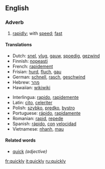 ==English==

{{rank|step|turning|village|813|quickly|lie|supposed|original}}

===Adverb===
{{en-ad|quickly}}
#[[rapidly]]; with [[speed]]; [[fast]]

====Translations====
{{top}}
*Dutch: [[snel]], [[vlug]], [[gauw]], [[spoedig]], [[gezwind]]
*Finnish: [[nopeasti]]
*French: [[rapidement]]
*Frisian: [[hurd]], [[fluch]], [[gau]]
*German: [[schnell]], [[rasch]], [[geschwind]]
*Hebrew: [[מהר]]
*Hawaiian: [[wikiwiki]]
{{mid}}
*Interlingua: [[rapido]], [[rapidemente]]
*Latin: [[cito]], [[celeriter]]
*Polish: [[szybko]], [[prędko]], [[bystro]]
*Portuguese: [[rápido]], [[rapidamente]]
*Romanian: [[rapid]], [[repede]]
*Spanish: [[rápido]], [[con]] [[velocidad]]
*Vietnamese: [[nhanh]], [[mau#Vietnamese|mau]]
{{bottom}}

====Related words====
*[[quick]] ''(adjective)''

[[fr:quickly]]
[[it:quickly]]
[[ru:quickly]]